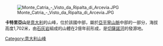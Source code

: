 [[Image:Monte_Catria_-_Visto_da_Ripalta_di_Arcevia.JPG|right]]

{{coord|43|27|42|N|12|42|16|E|type:mountain|display=title}}

'''卡特里亞山'''是[[意大利|意大利]]的山峰，位於該國中部，屬於[[亞平寧山脈|亞平寧山脈]]中部的一部分，海拔高度1,702米，由[[石灰岩|石灰岩]]組成的山體在2億年前形成，是[[切薩諾河|切薩諾河]]的發源地。

{{Italy-geo-stub}}
[[Category:意大利山峰|Category:意大利山峰]]